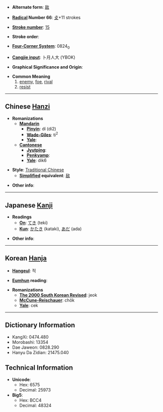 * '''Alternate form''': [[敌]]

* '''[[Wiktionary:Chinese radical index| Radical]] Number 66''': [[Wiktionary:Chinese radical index 攴|攴]]+11 strokes

* '''[[Wiktionary:Chinese total strokes index|Stroke number]]''': [[Wiktionary:Chinese total strokes index 15|15]]

* '''Stroke order''': 

* '''[[Wiktionary:Chinese four corner index|Four-Corner System]]''': 0824<sub>0</sub>

* '''[[Wiktionary:Chinese Cangjie index|Cangjie input]]''': 卜月人大 (YBOK)

* '''Graphical Significance and Origin''': 

* '''Common Meaning'''
*#[[enemy]], [[foe]], [[rival]]
*# [[resist]]

----

== Chinese [[Hanzi]] ==

* '''Romanizations'''
** '''[[Mandarin]]'''
*** '''[[Pinyin]]''': dí (di2)
*** '''[[Wade-Giles]]''': ti<sup>2</sup>
*** '''[[Yale]]''': 
** '''[[Cantonese]]'''
*** '''[[Jyutping]]''':
*** '''[[Penkyamp]]''': 
*** '''[[Yale]]''': dik6

* '''Style''': [[Traditional Chinese]] 
** '''[[Simplified Chinese|Simplified]] equivalent''': [[敌]]

* '''Other info''': 

----

== Japanese [[Kanji]] ==

* '''Readings'''
** '''[[On]]''': [[てき]] (teki)
** '''[[Kun]]''': [[かたき]] (kataki), [[あだ]] (ada)

* '''Other info''':  

----

== Korean [[Hanja]] ==

* '''[[Hangeul]]''': 적

* '''[[Eumhun]] reading''': 

* '''Romanizations'''
** '''[[The 2000 South Korean Revised Romanization|The 2000 South Korean Revised]]''': jeok
** '''[[McCune-Reischauer]]''': chŏk
** '''[[Yale]]''': cek

----

== Dictionary Information ==

* KangXi: 0474.480
* Morobashi: 13354
* Dae Jaweon: 0828.290
* Hanyu Da Zidian: 21475.040

== Technical Information ==

* '''Unicode''':
** Hex: 6575
** Decimal: 25973
* '''Big5''':
** Hex: BCC4
** Decimal: 48324